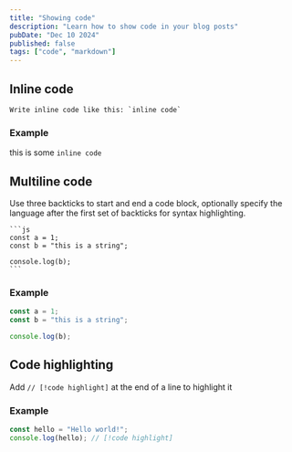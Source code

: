 ```yaml
---
title: "Showing code"
description: "Learn how to show code in your blog posts"
pubDate: "Dec 10 2024"
published: false
tags: ["code", "markdown"]
---
```


## Inline code

````mdx
Write inline code like this: `inline code`
````

### Example

this is some `inline code`

## Multiline code

Use three backticks to start and end a code block, 
optionally specify the language after the first set of backticks for syntax highlighting.

````mdx
```js
const a = 1;
const b = "this is a string";

console.log(b);
```
````

### Example

```js
const a = 1;
const b = "this is a string";

console.log(b);
```

## Code highlighting

Add `// [!code highlight]` at the end of a line to highlight it

### Example

```js
const hello = "Hello world!";
console.log(hello); // [!code highlight]
```
